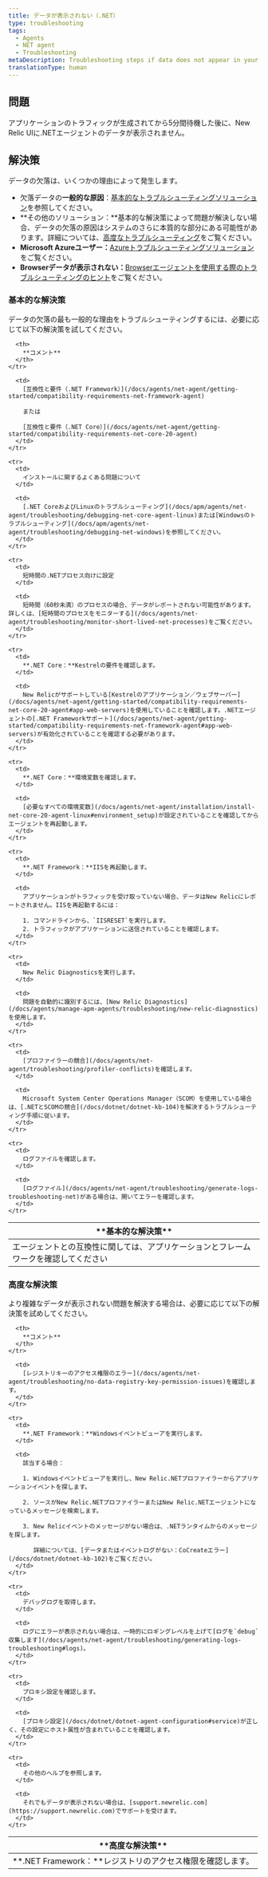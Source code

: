 ```yaml
---
title: データが表示されない（.NET）
type: troubleshooting
tags:
  - Agents
  - NET agent
  - Troubleshooting
metaDescription: Troubleshooting steps if data does not appear in your app after you installed the New Relic .NET agent.
translationType: human
---
```


## 問題

アプリケーションのトラフィックが生成されてから5分間待機した後に、New Relic UIに.NETエージェントのデータが表示されません。

## 解決策

データの欠落は、いくつかの理由によって発生します。

* 欠落データの**一般的な原因**：[基本的なトラブルシューティングソリューション](#basic-solutions)を参照してください。
* **その他のソリューション：**基本的な解決策によって問題が解決しない場合、データの欠落の原因はシステムのさらに本質的な部分にある可能性があります。詳細については、[高度なトラブルシューティング](#advanced-solutions)をご覧ください。
* **Microsoft Azureユーザー：**[Azureトラブルシューティングソリューション](/docs/agents/net-agent/azure-troubleshooting)をご覧ください。
* **Browserデータが表示されない：**[Browserエージェントを使用する際のトラブルシューティングのヒント](/docs/agents/net-agent/troubleshooting/no-page-load-timing-data-appears-net)をご覧ください。

### 基本的な解決策

データの欠落の最も一般的な理由をトラブルシューティングするには、必要に応じて以下の解決策を試してください。

<table>
  <thead>
    <tr>
      <th>
        **基本的な解決策**
      </th>

      <th>
        **コメント**
      </th>
    </tr>
  </thead>

  <tbody>
    <tr>
      <td>
        エージェントとの互換性に関しては、アプリケーションとフレームワークを確認してください
      </td>

      <td>
        [互換性と要件（.NET Framework）](/docs/agents/net-agent/getting-started/compatibility-requirements-net-framework-agent)

        または

        [互換性と要件（.NET Core）](/docs/agents/net-agent/getting-started/compatibility-requirements-net-core-20-agent)
      </td>
    </tr>

    <tr>
      <td>
        インストールに関するよくある問題について
      </td>

      <td>
        [.NET CoreおよびLinuxのトラブルシューティング](/docs/apm/agents/net-agent/troubleshooting/debugging-net-core-agent-linux)または[Windowsのトラブルシューティング](/docs/apm/agents/net-agent/troubleshooting/debugging-net-windows)を参照してください。
      </td>
    </tr>

    <tr>
      <td>
        短時間の.NETプロセス向けに設定
      </td>

      <td>
        短時間（60秒未満）のプロセスの場合、データがレポートされない可能性があります。詳しくは、[短時間のプロセスをモニターする](/docs/agents/net-agent/troubleshooting/monitor-short-lived-net-processes)をご覧ください。
      </td>
    </tr>

    <tr>
      <td>
        **.NET Core：**Kestrelの要件を確認します。
      </td>

      <td>
        New Relicがサポートしている[Kestrelのアプリケーション／ウェブサーバー](/docs/agents/net-agent/getting-started/compatibility-requirements-net-core-20-agent#app-web-servers)を使用していることを確認します。.NETエージェントの[.NET Frameworkサポート](/docs/agents/net-agent/getting-started/compatibility-requirements-net-framework-agent#app-web-servers)が有効化されていることを確認する必要があります。
      </td>
    </tr>

    <tr>
      <td>
        **.NET Core：**環境変数を確認します。
      </td>

      <td>
        [必要なすべての環境変数](/docs/agents/net-agent/installation/install-net-core-20-agent-linux#environment_setup)が設定されていることを確認してからエージェントを再起動します。
      </td>
    </tr>

    <tr>
      <td>
        **.NET Framework：**IISを再起動します。
      </td>

      <td>
        アプリケーションがトラフィックを受け取っていない場合、データはNew Relicにレポートされません。IISを再起動するには：

        1. コマンドラインから、`IISRESET`を実行します。
        2. トラフィックがアプリケーションに送信されていることを確認します。
      </td>
    </tr>

    <tr>
      <td>
        New Relic Diagnosticsを実行します。
      </td>

      <td>
        問題を自動的に識別するには、[New Relic Diagnostics](/docs/agents/manage-apm-agents/troubleshooting/new-relic-diagnostics)を使用します。
      </td>
    </tr>

    <tr>
      <td>
        [プロファイラーの競合](/docs/agents/net-agent/troubleshooting/profiler-conflicts)を確認します。
      </td>

      <td>
        Microsoft System Center Operations Manager（SCOM）を使用している場合は、[.NETとSCOMの競合](/docs/dotnet/dotnet-kb-104)を解決するトラブルシューティング手順に従います。
      </td>
    </tr>

    <tr>
      <td>
        ログファイルを確認します。
      </td>

      <td>
        [ログファイル](/docs/agents/net-agent/troubleshooting/generate-logs-troubleshooting-net)がある場合は、開いてエラーを確認します。
      </td>
    </tr>
  </tbody>
</table>

### 高度な解決策

より複雑なデータが表示されない問題を解決する場合は、必要に応じて以下の解決策を試めしてください。

<table>
  <thead>
    <tr>
      <th>
        **高度な解決策**
      </th>

      <th>
        **コメント**
      </th>
    </tr>
  </thead>

  <tbody>
    <tr>
      <td>
        **.NET Framework：**レジストリのアクセス権限を確認します。
      </td>

      <td>
        [レジストリキーのアクセス権限のエラー](/docs/agents/net-agent/troubleshooting/no-data-registry-key-permission-issues)を確認します。
      </td>
    </tr>

    <tr>
      <td>
        **.NET Framework：**Windowsイベントビューアを実行します。
      </td>

      <td>
        該当する場合：

        1. Windowsイベントビューアを実行し、New Relic.NETプロファイラーからアプリケーションイベントを探します。

        2. ソースがNew Relic.NETプロファイラーまたはNew Relic.NETエージェントになっているメッセージを検索します。

        3. New Relicイベントのメッセージがない場合は、.NETランタイムからのメッセージを探します。

           詳細については、[データまたはイベントログがない：CoCreateエラー](/docs/dotnet/dotnet-kb-102)をご覧ください。
      </td>
    </tr>

    <tr>
      <td>
        デバッグログを取得します。
      </td>

      <td>
        ログにエラーが表示されない場合は、一時的にロギングレベルを上げて[ログを`debug`収集します](/docs/agents/net-agent/troubleshooting/generating-logs-troubleshooting#logs)。
      </td>
    </tr>

    <tr>
      <td>
        プロキシ設定を確認します。
      </td>

      <td>
        [プロキシ設定](/docs/dotnet/dotnet-agent-configuration#service)が正しく、その設定にホスト属性が含まれていることを確認します。
      </td>
    </tr>

    <tr>
      <td>
        その他のヘルプを参照します。
      </td>

      <td>
        それでもデータが表示されない場合は、[support.newrelic.com](https://support.newrelic.com)でサポートを受けます。
      </td>
    </tr>
  </tbody>
</table>